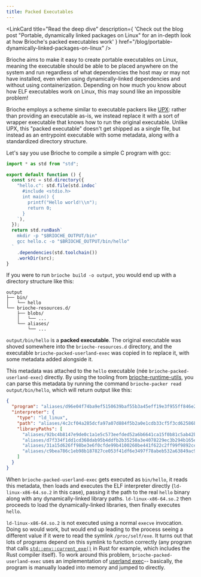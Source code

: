 ```yaml
---
title: Packed Executables
---
```



<LinkCard
  title="Read the deep dive"
  description={
    'Check out the blog post "Portable, dynamically linked packages on Linux" for an in-depth look at how Brioche\'s packed executables work'
  }
  href="/blog/portable-dynamically-linked-packages-on-linux"
/>

Brioche aims to make it easy to create portable executables on Linux, meaning the executable should be able to be placed anywhere on the system and run regardless of what dependencies the host may or may not have installed, even when using dynamically-linked dependencies and without using containerization. Depending on how much you know about how ELF executables work on Linux, this may sound like an impossible problem!

Brioche employs a scheme similar to executable packers like [UPX](https://upx.github.io/): rather than providing an executable as-is, we instead replace it with a sort of wrapper executable that knows how to run the original executable. Unlike UPX, this "packed executable" doesn't get shipped as a single file, but instead as an entrypoint executable with some metadata, along with a standardized directory structure.

Let's say you use Brioche to compile a simple C program with gcc:

```ts
import * as std from "std";

export default function () {
  const src = std.directory({
    "hello.c": std.file(std.indoc`
      #include <stdio.h>
      int main() {
        printf("Hello world!\\n");
        return 0;
      }
    `),
  });
  return std.runBash`
    mkdir -p "$BRIOCHE_OUTPUT/bin"
    gcc hello.c -o "$BRIOCHE_OUTPUT/bin/hello"
  `
    .dependencies(std.toolchain())
    .workDir(src);
}
```

If you were to run `brioche build -o output`, you would end up with a directory structure like this:

```
output
├── bin/
│   └── hello
└── brioche-resources.d/
    ├── blobs/
    │   └── ...
    └── aliases/
        └── ...
```

`output/bin/hello` is a **packed executable**. The original executable was shoved somewhere into the `brioche-resources.d` directory, and the executable `brioche-packed-userland-exec` was copied in to replace it, with some metadata added alongside it.

This metadata was attached to the `hello` executable (née `brioche-packed-userland-exec`) directly. By using the tooling from [brioche-runtime-utils](https://github.com/brioche-dev/brioche-runtime-utils), you can parse this metadata by running the command `brioche-packer read output/bin/hello`, which will return output like this:

```json
{
  "program": "aliases/d96e04f74ba9ef5150639baf55b3a45eff19e3f955ff846e2626b19807e0cf17.x/hello",
  "interpreter": {
    "type": "ld_linux",
    "path": "aliases/4c2cf04a285dcfa97a07d884f5b2a0e1cdb33cf5f3cd62586b749804010d1018.x/ld-linux-x86-64.so.2",
    "libraryPaths": [
      "aliases/92bc4b8147e9de0c1a1e5c573eefded52a6b6641ca15f0b81c5ab42b0f05bd24.x",
      "aliases/d7f334f1dd1cd368dab95b4ddfb2b35250a3e4078229ec3b294b165eacdd46bf.x",
      "aliases/31a15d626ff98be3e6f0cfde99b4100260be441f622c2ff99f9892ce31372b3f.x",
      "aliases/c9bea786c1eb98b187827ce053f41df6e3497f78abeb532a63849ac9890dc944.x"
    ]
  }
}
```

When `brioche-packed-userland-exec` gets executed as `bin/hello`, it reads this metadata, then loads and executes the ELF interpreter directly (`ld-linux-x86-64.so.2` in this case), passing it the path to the real `hello` binary along with any dynamically-linked library paths. `ld-linux-x86-64.so.2` then proceeds to load the dynamically-linked libraries, then finally executes `hello`.

`ld-linux-x86-64.so.2` is not executed using a normal `execve` invocation. Doing so would work, but would end up leading to the process seeing a different value if it were to read the symlink `/proc/self/exe`. It turns out that lots of programs depend on this symlink to function correctly (any program that calls [`std::env::current_exe()`](https://doc.rust-lang.org/stable/std/env/fn.current_exe.html) in Rust for example, which includes the Rust compiler itself). To work around this problem, `brioche-packed-userland-exec` uses an implementation of [userland exec](https://grugq.github.io/docs/ul_exec.txt)-- basically, the program is manually loaded into memory and jumped to directly.
